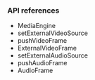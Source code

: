 <PlatformWrapper platform="flutter">

### API references

- <Link to="{{global.API_REF_RN_ROOT}}/class_imediaengine.html">MediaEngine</Link>

- <Link to="{{global.API_REF_RN_ROOT}}/class_imediaengine.html#api_imediaengine_setexternalvideosource">setExternalVideoSource</Link>

- <Link to="{{global.API_REF_RN_ROOT}}/class_imediaengine.html#api_imediaengine_pushvideoframe">pushVideoFrame</Link>

- <Link to="{{global.API_REF_RN_ROOT}}/rtc_api_data_type.html#class_externalvideoframe">ExternalVideoFrame</Link>

- <Link to="{{global.API_REF_RN_ROOT}}/class_imediaengine.html#api_imediaengine_setexternalaudiosource2">setExternalAudioSource</Link>

- <Link to="{{global.API_REF_RN_ROOT}}/class_imediaengine.html#api_imediaengine_pushaudioframe0">pushAudioFrame</Link>

- <Link to="{{global.API_REF_RN_ROOT}}/class_iaudioframeobserverbase.html#class_audioframe">AudioFrame</Link>

</PlatformWrapper>
